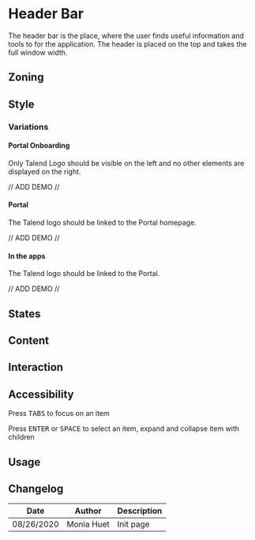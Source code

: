 
<Meta title="Components/HeaderBar" />

# Header Bar

The header bar is the place, where the user finds useful information and tools to for the application.
The header is placed on the top and takes the full window width. 

## Zoning

## Style

### Variations

#### Portal Onboarding
Only Talend Logo should be visible on the left and no other elements are displayed on the right. 

// ADD DEMO //

#### Portal
The Talend logo should be linked to the Portal homepage.

// ADD DEMO //

#### In the apps
The Talend logo should be linked to the Portal.

// ADD DEMO //


## States

## Content

## Interaction

## Accessibility

Press <kbd>TABS</kbd> to focus on an item

Press <kbd>ENTER</kbd> or <kbd>SPACE</kbd> to select an item, expand and collapse item with children

## Usage


## Changelog

| Date       | Author | Description |
| ---------- | ------ | ----------- |
| 08/26/2020 | Monia Huet | Init page   |